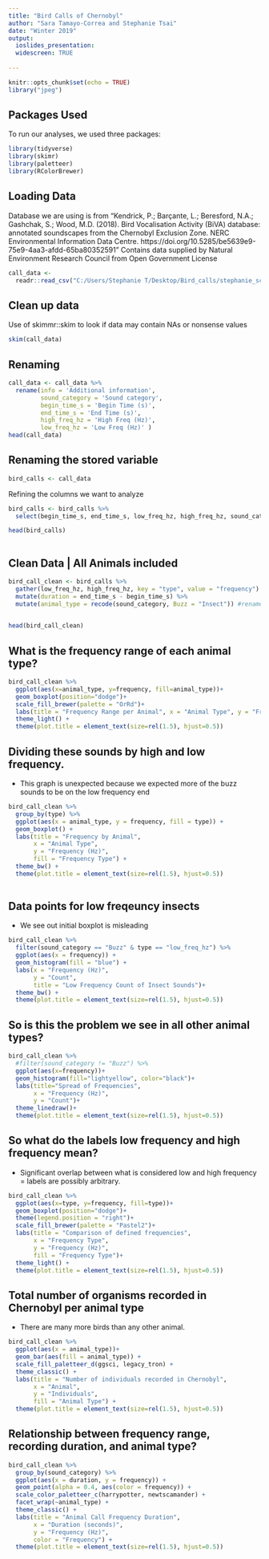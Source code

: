 ---
title: "Bird Calls of Chernobyl"
author: "Sara Tamayo-Correa and Stephanie Tsai"
date: "Winter 2019"
output: 
  ioslides_presentation:
  widescreen: TRUE
  
---

```{r setup, include=FALSE}
knitr::opts_chunk$set(echo = TRUE)
library("jpeg")
```

## Packages Used
To run our analyses, we used three packages:
```{r message=FALSE, warning=FALSE}
library(tidyverse)
library(skimr)
library(paletteer)
library(RColorBrewer)
```

## Loading Data
Database we are using is from "Kendrick, P.; Barçante, L.; Beresford, N.A.; Gashchak, S.; Wood, M.D. (2018). Bird Vocalisation Activity (BiVA) database: annotated soundscapes from the Chernobyl Exclusion Zone. NERC Environmental Information Data Centre. https://doi.org/10.5285/be5639e9-75e9-4aa3-afdd-65ba80352591"
Contains data supplied by Natural Environment Research Council from Open Government License


```{r include=FALSE}
call_data <- 
  readr::read_csv("C:/Users/Stephanie T/Desktop/Bird_calls/stephanie_scripts_tests/complete_BirdCall_data_table.csv")
```

## Clean up data
Use of skimmr::skim to look if data may contain NAs or nonsense values

```{r}
skim(call_data)
```


## Renaming 
```{r}
call_data <- call_data %>% 
  rename(info = 'Additional information',
         sound_category = 'Sound category',
         begin_time_s = 'Begin Time (s)',
         end_time_s = 'End Time (s)',
         high_freq_hz = 'High Freq (Hz)',
         low_freq_hz = 'Low Freq (Hz)' ) 
head(call_data)

```

## Renaming the stored variable
```{r}
bird_calls <- call_data
```

Refining the columns we want to analyze
```{r}
bird_calls <- bird_calls %>% 
  select(begin_time_s, end_time_s, low_freq_hz, high_freq_hz, sound_category) 

head(bird_calls)
  
```

## Clean Data | All Animals included
```{r}
bird_call_clean <- bird_calls %>% 
  gather(low_freq_hz, high_freq_hz, key = "type", value = "frequency") %>% 
  mutate(duration = end_time_s - begin_time_s) %>% 
  mutate(animal_type = recode(sound_category, Buzz = "Insect")) #renames the default variable so the data is more clear
  

head(bird_call_clean)
```



## What is the frequency range of each animal type?
```{r echo=FALSE, warning=FALSE}
bird_call_clean %>% 
  ggplot(aes(x=animal_type, y=frequency, fill=animal_type))+
  geom_boxplot(position="dodge")+
  scale_fill_brewer(palette = "OrRd")+
  labs(title = "Frequency Range per Animal", x = "Animal Type", y = "Frequency (Hz)") +
  theme_light() +
  theme(plot.title = element_text(size=rel(1.5), hjust=0.5))
```

## Dividing these sounds by high and low frequency.
- This graph is unexpected because we expected more of the buzz sounds to be on the low frequency end
```{r echo=FALSE, warning=FALSE}
bird_call_clean %>% 
  group_by(type) %>% 
  ggplot(aes(x = animal_type, y = frequency, fill = type)) +
  geom_boxplot() +
  labs(title = "Frequency by Animal",
       x = "Animal Type",
       y = "Frequency (Hz)",
       fill = "Frequency Type") +
  theme_bw() +
  theme(plot.title = element_text(size=rel(1.5), hjust=0.5))
  
```

## Data points for low freqeuncy insects
- We see out initial boxplot is misleading
```{r echo=FALSE, warning=FALSE}
bird_call_clean %>% 
  filter(sound_category == "Buzz" & type == "low_freq_hz") %>% 
  ggplot(aes(x = frequency)) +
  geom_histogram(fill = "blue") +
  labs(x = "Frequency (Hz)", 
       y = "Count",
       title = "Low Frequency Count of Insect Sounds")+
  theme_bw() +
  theme(plot.title = element_text(size=rel(1.5), hjust=0.5))
```

## So is this the problem we see in all other animal types?
```{r echo=FALSE, warning=FALSE}
bird_call_clean %>% 
  #filter(sound_category != "Buzz") %>% 
  ggplot(aes(x=frequency))+
  geom_histogram(fill="lightyellow", color="black")+
  labs(title="Spread of Frequencies",
       x = "Frequency (Hz)",
       y = "Count")+
  theme_linedraw()+
  theme(plot.title = element_text(size=rel(1.5), hjust=0.5))
```


## So what do the labels low frequency and high frequency mean?
- Significant overlap between what is considered low and high frequency = labels are possibly arbitrary. 
```{r echo=FALSE, warning=FALSE}
bird_call_clean %>% 
  ggplot(aes(x=type, y=frequency, fill=type))+
  geom_boxplot(position="dodge")+
  theme(legend.position = "right")+
  scale_fill_brewer(palette = "Pastel2")+
  labs(title = "Comparison of defined frequencies",
       x = "Frequency Type",
       y = "Frequency (Hz)",
       fill = "Frequency Type")+
  theme_light() +
  theme(plot.title = element_text(size=rel(1.5), hjust=0.5))
```

## Total number of organisms recorded in Chernobyl per animal type
- There are many more birds than any other animal.
```{r echo=FALSE, warning=FALSE}
bird_call_clean %>% 
  ggplot(aes(x = animal_type))+
  geom_bar(aes(fill = animal_type)) +
  scale_fill_paletteer_d(ggsci, legacy_tron) +
  theme_classic() +
  labs(title = "Number of individuals recorded in Chernobyl",
       x = "Animal",
       y = "Individuals",
       fill = "Animal Type") +
  theme(plot.title = element_text(size=rel(1.5), hjust=0.5))
```

## Relationship between frequency range, recording duration, and animal type?
```{r echo=FALSE, warning=FALSE}
bird_call_clean %>% 
  group_by(sound_category) %>% 
  ggplot(aes(x = duration, y = frequency)) +
  geom_point(alpha = 0.4, aes(color = frequency)) +
  scale_color_paletteer_c(harrypotter, newtscamander) +
  facet_wrap(~animal_type) +
  theme_classic() +
  labs(title = "Animal Call Frequency Duration",
       x = "Duration (seconds)",
       y = "Frequency (Hz)",
       color = "Frequency") +
  theme(plot.title = element_text(size=rel(1.5), hjust=0.5))
 
  
```